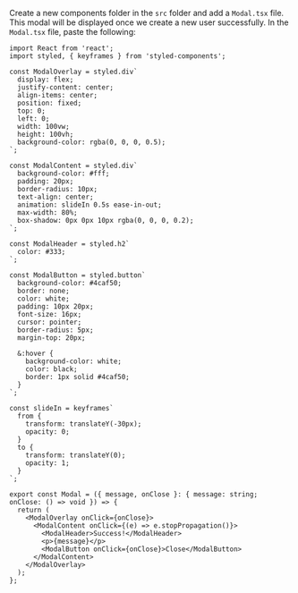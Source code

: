 Create a new components folder in the `src` folder and add a `Modal.tsx` file. This modal will be displayed once we create a new user successfully. In the `Modal.tsx` file, paste the following:
```tsx
import React from 'react';
import styled, { keyframes } from 'styled-components';

const ModalOverlay = styled.div`
  display: flex;
  justify-content: center;
  align-items: center;
  position: fixed;
  top: 0;
  left: 0;
  width: 100vw;
  height: 100vh;
  background-color: rgba(0, 0, 0, 0.5);
`;

const ModalContent = styled.div`
  background-color: #fff;
  padding: 20px;
  border-radius: 10px;
  text-align: center;
  animation: slideIn 0.5s ease-in-out;
  max-width: 80%;
  box-shadow: 0px 0px 10px rgba(0, 0, 0, 0.2);
`;

const ModalHeader = styled.h2`
  color: #333;
`;

const ModalButton = styled.button`
  background-color: #4caf50;
  border: none;
  color: white;
  padding: 10px 20px;
  font-size: 16px;
  cursor: pointer;
  border-radius: 5px;
  margin-top: 20px;

  &:hover {
    background-color: white;
    color: black;
    border: 1px solid #4caf50;
  }
`;

const slideIn = keyframes`
  from {
    transform: translateY(-30px);
    opacity: 0;
  }
  to {
    transform: translateY(0);
    opacity: 1;
  }
`;

export const Modal = ({ message, onClose }: { message: string; onClose: () => void }) => {
  return (
    <ModalOverlay onClick={onClose}>
      <ModalContent onClick={(e) => e.stopPropagation()}>
        <ModalHeader>Success!</ModalHeader>
        <p>{message}</p>
        <ModalButton onClick={onClose}>Close</ModalButton>
      </ModalContent>
    </ModalOverlay>
  );
};
```
